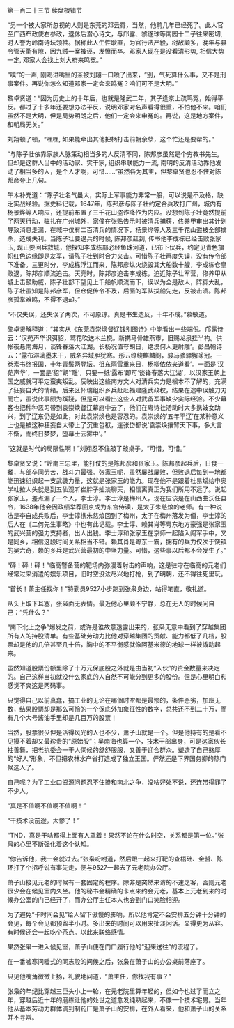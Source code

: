 

第一百二十三节 续盘根错节

“另一个被大家所忽视的人则是东莞的邓云霄，当然，他前几年已经死了。此人官至广西布政使右参政，退休后潜心诗文，与邝露、黎遂球等南园十二子往来密切, 时人誉为岭南诗坛领袖。据称此人生性耿直，为官行法严毅，树敌颇多，晚年与县令管天衢有隙，因九贼一案被诬，发愤而卒。邓家人现在是没看清形势, 相信大势一定, 邓家人会找上刘大府来鸣冤。”

“噗”的一声, 刚喝进嘴里的茶被刘翔一口喷了出来，“别，气死算什么事，又不是刑事案件。再说你怎么知道邓家一定会来鸣冤？咱们可不是大明。”

黎卓贤道：“因为历史上的十年后，也就是隆武二年，其子逢京上疏鸣冤，始得平反。都过了十多年还要想办法平反，说明邓家对名声看得很重，不怕他不来。咱们虽然不是大明，但是局势明朗之后，他们一定会来申冤的。再说，这是地方案件，和朝局无关。”

刘翔顿了顿，“嘿嘿, 如果能牵出其他把柄打击前朝余孽，这个忙还是要帮的。”

“与陈子壮依靠家族人脉策动相当多的人反清不同，陈邦彦虽然是个穷教书先生, 但却是这群人当中的活动家、实干家, 组织串联能力一流, 南明的反清活动靠他发动了相当多的人，是个人才啊，可惜……”虽然各为其主，但黎卓贤也忍不住对陈邦彦夸上几句。

午木补充道：“陈子壮名气虽大，实际上军事能力非常一般，可以说是不及格，缺乏实战经验。据史料记载，1647年，陈邦彦与陈子壮约定合兵攻打广州，城内有杨景烨等人响应，还提前布置了三千花山盗诈降作为内应。没想到陈子壮竟然提前了两天行动，驻扎在广州城外，家僮在张贴告示时被清兵捕获，佟养甲审出其计划导致消息走漏，在城中仅有二百清兵的情况下，杨景烨等人及三千花山盗被全部擒杀，造成失利。当陈子壮要退兵的时候, 陈邦彦赶到, 传书他李成栋已经击败张家玉, 现正要回兵救城，他探知李成栋部必经鱼珠河道，已布下伏兵，约定见青色旗帜红色边缘即是友军，请陈子壮到时合力夹击。可惜陈子壮再度失误，没有传令部下准备。三更时分，李成栋浮江而来，陈邦彦纵火烧毁其大船数十艘，李成栋仓皇败退，陈邦彦顺流追击。天亮时，陈邦彦追击李成栋，迫近陈子壮军营，佟养甲从城上击鼓助威，陈子壮部下望见上千船帆顺流而下，误以为全是敌人，阵脚大乱，陈子壮虽知是陈邦彦军，但仓促传令不及，后面的军队拔船先走，反被击溃。陈邦彦孤掌难鸣，不得不退却。”

“不仅失误，还失误了两次，不可原谅。真是书生造反，十年不成。”慕敏道。

黎卓贤解释道：“其实从《东莞袁崇焕督辽饯别图诗》中能看出一些端倪。邝露诗云：‘汉苑声华识弭貂，莺花吹送木兰桡。新携马骨雄燕市，旧赐龙泉挂半杓。供帐夜悬南海月，谈锋春落大江湖。长杨况值夸胡日，绝漠何人更射雕’。彭昌翰诗云：‘露布淋漓墨未干，威名异域胆犹寒。彤云缭绕麒麟阁，骏马骖骠獬豸冠。一卷素书终报国，十年青鬓两登坛。徂东雨雪重来日，杨柳依依夹道看’。一面是‘汉苑声华’，一面是‘貂’‘胡’‘雕’，只要一纸‘露布’即可‘谈锋春落大江湖’，以汉家王朝上国之威就可平定蛮夷叛乱。反映出这些南方文人对清兵实力是根本不了解的，充满了狂妄自大的情绪。后来区怀瑞组织乡兵赶赴福建隆武政权，结果在途中误触刀刃而亡，虽说此事颇为蹊跷，但是可以看出这些人对武备军事缺少实际经验。不少幕客也把种种恶习带到袁崇焕督辽幕府中去了，他们在粤诗社活动时大多携妓女助兴，到了辽东仍是如此，对此袁崇焕也是容忍的。袁崇焕的‘五年平辽’在某种意义上也是被这种狂妄自大带上了沉重包袱，连张岱都说‘袁崇焕攘臂天下事，多大言不惭，而终日梦梦，堕幕士云雾中’。”

“这就是时代的局限性啊！”刘翔忍不住敲了敲桌子，“可惜，可惜。”

黎卓贤又说：“岭南三忠里，能打仗的是陈邦彦和张家玉。陈邦彦起兵后，日食一餐，与部卒同劳苦，战斗力最强。张家玉呢，虽然屡战屡败，但败退后每到一地都能迅速组织起一支武装力量，这就是张家玉的能力。现在他不是跟着杜易斌给申奥学社拉人头就是到五仙观听崔胖子扯淡聊天，相信离真正为我们所用不远了。说起张家玉，差点漏了一个人，李士淳。李士淳是梅州人，现在应该是在山西曲沃任县令，1638年他会因政绩举荐回京成为东宫侍读，是太子朱慈烺的老师。有一种说法是李自成兵败后，李士淳携朱慈烺回到了梅州，太子在梅州落发为僧，李士淳的后人在《二何先生事略》中也有此记载。李士淳、赖其肖等粤东地方豪强是张家玉的武兴营的强力支持者，出人出钱。李士淳和张家玉在京师一起陷入闯军手中，又是同乡，相信这段时间关系相当不错。赖其肖是粤东一霸，拥有的兵力仅次于饶镇的吴六奇，赖的乡兵是武兴营最初的中坚力量。可惜，这些事以后都不会发生了。”

“砰！砰！砰！”临高警备营的靶场内弥漫着射击的声响，这是驻守在临高的元老们经常过来消遣的娱乐项目，旧时空没法尽兴地打枪，到了明朝，还不得往死里玩。

“首长！萧主任找你！”特勤员9527小步跑到张枭身边，站得笔直，敬礼道。

从头上取下耳塞，张枭面无表情。最近他心里颇不宁静，总在无人的时候问自己：“凭什么？”

“南下北上之争”爆发之前，或许是谁故意透露出来的，张枭无意中看到了穿越集团所有人的持股清单。有些基础劳动力比他对穿越集团的贡献、能力都低了几档，股票却是他的几倍甚至几十倍，胸中的不平衡感就像阿基米德的地球一样被撬动起来。

虽然知道股票份额里除了十万元保底股之外就是由当初“入伙”的资金数量来决定的。自己这样当初就没什么家底的人自然不可能分到更多的股份。但是心里明白和感觉不爽这是两码事。

只觉得自己以前真蠢，搞工业的无论在哪個时空都是最惨的，条件恶劣，加班无数，结果股票却是那么可怜的一个保底外加象征性的数字，总共还不到二十万，而有几个大号酱油手里却是几百万的股票！

当然，股票很少但是活得风光的人也不少，萧子山就是一个。但是他持有的是看不见摸不着却又最珍贵的“原始股”；吴南海也算一个，技术干部出身，可是这家伙长袖善舞，把老执委会一干人伺候的舒舒服服，又善于迎合群众。塑造了自己憨厚的“好人”形象，不但把农林水产省打造成了独立王国。俨然还是下界国务卿的热门候选人了。

自己呢？为了工业口资源问题忍不住掺和南北之争，没啥好处不说，还连带得罪了不少人。

“真是不值啊不值啊不值啊！”

“干技术没前途，太惨了！”

“TND，真是干啥都得上面有人罩着！果然不论在什么时空，关系都是第一位。”张枭的心里不断强化着这个认知。

“你告诉他，我一会就过去。”张枭吩咐道，然后跟一起来打靶的查梧础、金哲、陈环打了个招呼说有事先走，便与9527一起去了元老院办公厅。

萧子山接见元老的时候有一套固定的程序。除非是突然来访的不速之客，否则元老很少会在候见室内久坐。他的秘书会精确的卡点来约会元老，基本上元老到来的时候办公室的门已经开了，而办公厅主任本人也会到门口笑脸相迎。

为了避免“卡时间会见”给人留下傲慢的影响，所以他肯定不会安排五分钟十分钟的会见，每个会见都预留半小时。多出来的时间可以用来扯淡闲话。显得更为从容。有时候还会一起吃个茶点。以此来联络感情。

果然张枭一进入候见室，萧子山便在门口履行他的“迎来送往”的流程了。

在一番嘘寒问暖式的同志般的问候之后，张枭在萧子山的办公桌前落座了。

只见他嘴角微微上扬，礼貌地问道，“萧主任，你找我有事？”

张枭的年纪比穿越三巨头小上一轮，在元老院里算年轻的，但如今也过了而立之年，穿越后近十年的磨练让他的处世之道愈发纯熟起来，不像一个技术宅男。当年他从基本劳动力群体调到制药厂是萧子山的安排，在外人看来，他和萧子山的关系并不寻常。

